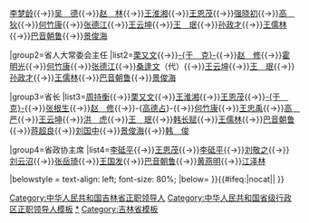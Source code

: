 {{Navbox
|name=中华人民共和国吉林省正职领导人
|title=[[中华人民共和国]][[吉林省]][[党和国家机构|四大机构]][[省部级正职|正职]][[中华人民共和国省级行政区领导人|领导人]]
|above=[[中华人民共和国省会列表|省会]]：[[长春市]]
|image=[[File:China_Jilin.svg|80px]]
|state={{{state<includeonly>|collapsed</includeonly>}}}

|group1=省委书记
|list1=[[刘锡五 (孟县)|刘锡五]]{{→}}[[李梦龄]]{{→}}[[吴德|吴　德]]{{→}}[[赵林|赵　林]]{{→}}[[王淮湘]]{{→}}[[王恩茂]]{{→}}[[强晓初]]{{→}}[[高狄|高　狄]]{{→}}[[何竹康]]{{→}}[[张德江]]{{→}}[[王云坤]]{{→}}[[王珉 (1950年)|王　珉]]{{→}}[[孙政才]]{{→}}[[王儒林]]{{→}}[[巴音朝鲁]]{{→}}[[景俊海]]

|group2=省人大常委会主任
|list2=[[栗又文]]{{→}}[[于克|-{于　克}-]]{{→}}[[赵修|赵　修]]{{→}}[[霍明光]]{{→}}[[何竹康]]{{→}}[[张德江]]{{→}}[[桑逢文]]（代）{{→}}[[王云坤]]{{→}}[[王珉 (1950年)|王　珉]]{{→}}[[孙政才]]{{→}}[[王儒林]]{{→}}[[巴音朝鲁]]{{→}}[[景俊海]]

|group3=省长
|list3=[[周持衡]]{{→}}[[栗又文]]{{→}}[[王淮湘]]{{→}}[[王恩茂]]{{→}}[[于克|-{于　克}-]]{{→}}[[张根生]]{{→}}[[赵修|赵　修]]{{→}}-{[[高德占]]}-{{→}}[[何竹康]]{{→}}[[王忠禹]]{{→}}[[高严|高　严]]{{→}}[[王云坤]]{{→}}[[洪虎|洪　虎]]{{→}}[[王珉 (1950年)|王　珉]]{{→}}[[韩长赋]]{{→}}[[王儒林]]{{→}}[[巴音朝鲁]]{{→}}[[蒋超良]]{{→}}[[刘国中]]{{→}}[[景俊海]]{{→}}[[韩俊 (1963年)|韩　俊]]

|group4=省政协主席
|list4=[[李砥平]]{{→}}[[王恩茂]]{{→}}[[李砥平]]{{→}}[[刘敬之 (1920年)|刘敬之]]{{→}}[[刘云沼]]{{→}}[[张岳琦]]{{→}}[[王国发 (1945年)|王国发]]{{→}}[[巴音朝鲁]]{{→}}[[黄燕明]]{{→}}[[江泽林]]

|belowstyle = text-align: left; font-size: 80%;
|below= {{中华人民共和国省级行政区正职领导人模板索引}}
}}<includeonly>{{#ifeq:{{{1}}}|nocat||
[[Category:中华人民共和国吉林省正职领导人]]
}}</includeonly><noinclude>
[[Category:中华人民共和国省级行政区正职领导人模板]]
[[Category:中华人民共和国吉林省正职领导人|*]]
[[Category:吉林省模板]]
</noinclude>